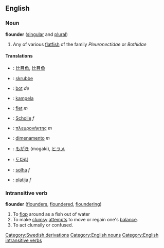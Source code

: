 {{wikipedia}}
==English==

===Noun===
'''flounder'''  ([[singular]] and [[plural]])
# Any of various [[flatfish]] of the family ''Pleuronectidae'' or ''Bothidae''

====Translations====
*{{zh}}: [[比目魚]], [[比目鱼]]
*{{da}}: [[skrubbe]]
*{{nl}}: [[bot]] ''de''
*{{fi}}: [[kampela]]
*{{fr}}: [[flet]] ''m''
*{{de}}: [[Scholle]] ''f''
*{{el}}: [[πλευρονήκτης]] ''m''
*{{it}}: [[dimenamento]] ''m''
*{{ja}}: [[もがき]] (mogaki), [[ヒラメ]]
*{{ko}}: [[도다리]]
*{{pt}}: [[solha]] ''f''
*{{es}}: [[platija]] ''f''

===Intransitive verb===
'''flounder'''  ([[flounders]], [[floundered]], [[floundering]])
# To [[flop]] around as a fish out of water
# To make [[clumsy]] [[attempt]]s to move or regain one's [[balance]].
# To act clumsily or confused.

[[Category:Swedish derivations]]
[[Category:English nouns]]
[[Category:English intransitive verbs]]
